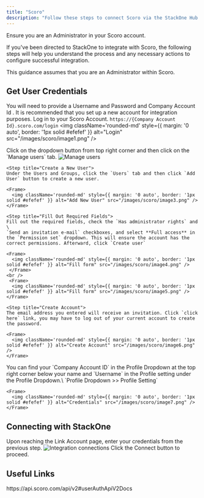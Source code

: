 ```yaml
---
title: "Scoro"
description: "Follow these steps to connect Scoro via the StackOne Hub successfully."
---
```



<Warning>
  Ensure you are an Administrator in your Scoro account.
</Warning>

If you've been directed to StackOne to integrate with Scoro, the following steps will help you understand the process and any necessary actions to configure successful integration.

This guidance assumes that you are an Administrator within Scoro.

## Get User Credentials

You will need to provide a Username and Password and Company Account Id . It is recommended that you set up a new account for integration purposes.
<Steps>
 <Step title="Log in to Scoro">
    Log in to your Scoro Account.  `https://{Company Account Id}.scoro.com/login`
    <Frame>
      <img className='rounded-md' style={{ margin: '0 auto', border: '1px solid #efefef' }} alt="Login" src="/images/scoro/image1.png" />
    </Frame>
  </Step>
  
  <Step title="Go to manage users">
      Click on the dropdown button from top right corner and then click on the `Manage users` tab.
    <Frame>
      <img className='rounded-md' style={{ margin: '0 auto', border: '1px solid #efefef' }} alt="Manage users" src="/images/scoro/image2.png" />
    </Frame>
  </Step>

    <Step title="Create a New User">
    Under the Users and Groups, click the `Users` tab and then click `Add User` button to create a new user.

    <Frame>
      <img className='rounded-md' style={{ margin: '0 auto', border: '1px solid #efefef' }} alt="Add New User" src="/images/scoro/image3.png" />
    </Frame>
  </Step>

    <Step title="Fill Out Required Fields">
    Fill out the required fields, check the `Has administrator rights` and \
    `Send an invitation e-mail` checkboxes, and select **Full access** in the `Permission set` dropdown. This will ensure the account has the correct permissions. Afterward, click `Create user`

    <Frame>
      <img className='rounded-md' style={{ margin: '0 auto', border: '1px solid #efefef' }} alt="Fill form" src="/images/scoro/image4.png" />
     </Frame>
    <br />
     <Frame>
      <img className='rounded-md' style={{ margin: '0 auto', border: '1px solid #efefef' }} alt="Fill form" src="/images/scoro/image5.png" />
    </Frame>
    
  </Step>

    <Step title="Create Account">
    The email address you entered will receive an invitation. Click `click here` link, you may have to log out of your current account to create the password.

    <Frame>
      <img className='rounded-md' style={{ margin: '0 auto', border: '1px solid #efefef' }} alt="Create Account" src="/images/scoro/image6.png" />
    </Frame>
  </Step>

  <Step title="Username and Company Account Id">
      You can find your `Company Account ID` in the Profile Dropdown at the top right corner below your name and `Username` in the Profile setting under the Profile Dropdown.\
      `Profile Dropdown >> Profile Setting` 
     

    <Frame>
      <img className='rounded-md' style={{ margin: '0 auto', border: '1px solid #efefef' }} alt="Credentials" src="/images/scoro/image7.png" />
    </Frame>
  </Step>

  </Steps>

## Connecting with StackOne

<Steps> 
  <Step title="Enter Credentials">
    Upon reaching the Link Account page, enter your credentials from the previous step.
    <Frame>
      <img className='rounded-md' style={{ margin: '0 auto', border: '1px solid #efefef' }} alt="Integration connections" src="/images/scoro/image8.png" />
    </Frame>
  </Step>

  <Step title="Connect">
    Click the Connect button to proceed.
  </Step>
</Steps>
 
<IntegrationFooter />

## Useful Links
<Card title="API Reference" icon="link" href="https://api.scoro.com/api/v2#userAuthApiV2Docs">
    https://api.scoro.com/api/v2#userAuthApiV2Docs
</Card>